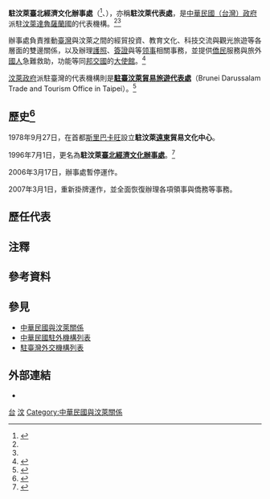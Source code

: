 {{NoteTA
|G1=地名
|G2=马来人名地名
|1=zh-hans:台; zh-hant:臺;
|2=zh-hans:汶莱达鲁萨兰国; zh-hant:汶萊達魯薩蘭國;; zh-tw:汶萊和平之國;
}}
{{infobox Organization
|name                = 駐汶萊臺北經濟文化辦事處
|native_name         = {{lang|ms|Pejabat Ekonomi dan Kebudayaan Taipei di Brunei Darussalam}}<br>{{lang|en|Taipei Economic and Cultural Office in Brunei Darussalam}}
|image               = 
|size                = 
|formation           = 1978年6月
|type                = [[臺北經濟文化代表處|駐外代表處]]{{Small|（[[實質大使館|實質大使館]]）}}
|status              = 
|registration_id     = 
|leader_title        = 代表
|leader_name         = [[史亞平|史亞平]] {{Small|[[特命全權大使|大使]]}}{{noteTag|2012年9月，中華民國外交部為統一駐外人員內部職稱，明定大使館、代表處設大使、公使，代表處對外仍稱代表、副代表；辦事處設總領事、副總領事，對外仍稱處長、副處長。<ref>{{Cite web |url = https://tw.news.yahoo.com/%E7%B5%B1-%E5%90%8D%E7%A8%B1-%E4%BB%A3%E8%A1%A8%E5%B0%8D%E5%85%A7%E7%A8%B1%E5%A4%A7%E4%BD%BF-133312149.html |author = 陳培煌 |date = 2012-08-31 |title = 統一名稱 代表對內稱大使 |publisher = [[Yahoo!奇摩|Yahoo!奇摩]]引用[[中央通訊社|中央通訊社]]}}</ref><br>代表處館長為特任或簡任第十三職等至第十四職等者任大使銜代表、簡任第十二職等至第十三職等者任公使銜代表；辦事處長為簡任第十二職等任總領事銜處長。<ref>{{Cite web |url = https://law.moj.gov.tw/LawClass/LawAll.aspx?PCode=E0000017 |date = 2018-06-13 |title = 駐外機構組織通則 |publisher = 全國法規資料庫}}</ref>}}<ref name="駐外館處"/>
|leader_title2       = 
|leader_name2        = 
|headquarters        = No. 3, Lot 57775, Simpang 120, Jalan Sungai Akar,  Bandar Seri Begawan BC3915 , Brunei Darussalam<ref>{{Cite web |url = https://www.roc-taiwan.org/bn/post/147.html |date = 2020年12月31日 |title = 本處聯絡方式及辦公時間 |publisher = 中華民國駐外單位聯合網站|deadurl= no |archiveurl = https://web.archive.org/web/20210124144023/https://www.roc-taiwan.org/bn/post/147.html |archivedate = 2021年1月24日}}</ref><br>{{coord|4.9398946|114.9695756|type:landmark|display=inline,title}}
|num_members         = 
|region_served       = {{BRN}}
|parent_organization = {{MOFA}}
|website             = {{URL|https://www.roc-taiwan.org/bn/index.html|www.roc-taiwan.org/bn}}
}}

'''駐汶萊臺北經濟文化辦事處'''（{{lang-ms|Pejabat Ekonomi dan Kebudayaan Taipei di Brunei Darussalam}}<ref>{{Cite web |url = https://web.roc-taiwan.org:3000/bn_ma/post/21.html |date = 2017-06-30 |title = Introduksi |publisher = [[中華民國外交部|Kementerian Luar Negeri Republik China (Taiwan)]]}}</ref>、{{lang-en|Taipei Economic and Cultural Office in Brunei Darussalam}}），亦稱'''駐汶萊代表處'''，是[[中華民國政府|中華民國（台灣）政府]]派駐[[汶莱|汶萊達魯薩蘭國]]的代表機構。<ref name="本處簡介"/><ref name="駐外館處"/>

辦事處負責推動[[臺灣|臺灣]]與汶萊之間的經貿投資、教育文化、科技交流與觀光旅遊等各層面的雙邊關係，以及辦理[[中華民國護照|護照]]、[[中華民國簽證政策|簽證]]與{{Link-en|文件證明|Documentary evidence}}等[[领事|领事]]相關事務，並提供[[汶萊華人|僑民]]服務與旅外[[中華民國國民|國人]]急難救助，功能等同[[中華民國建交列表|邦交國]]的[[外交代表機構#大使馆|大使館]]。<ref name="本處簡介">{{Cite web |url = https://www.roc-taiwan.org/bn/post/2170.html |date = 2019年8月16日 |title = 本處簡介 |publisher = 中華民國駐外單位聯合網站|deadurl= no |archiveurl = https://web.archive.org/web/20210124150219/https://www.roc-taiwan.org/bn/post/2170.html |archivedate = 2021年1月24日}}</ref>

[[文莱政治|汶萊政府]]派駐臺灣的代表機構則是'''[[駐臺汶萊貿易旅遊代表處|駐臺汶萊貿易旅遊代表處]]'''（Brunei Darussalam Trade and Tourism Office in Taipei）。<ref>{{Cite web |url = https://www.mofa.gov.tw/OfficesInROC_Content.aspx?n=169&sms=86&s=74&os=42 |title = 駐臺外國機構 |publisher = 中華民國外交部}}</ref>

==歷史<ref>{{Cite web |url = http://multilingual.mofa.gov.tw/web/web_UTF-8/almanac/almanac2014/06.pdf |title = 《中華民國103年外交年鑑》〈第二章 對外關係〉 |publisher = 中華民國外交部}}</ref>==
1978年9月27日，在首都[[斯里巴加湾市|斯里巴卡旺]]設立'''駐汶萊[[遠東|遠東]]貿易文化中心'''。

1996年7月1日，更名為'''駐汶萊[[臺北經濟文化代表處|臺北經濟文化辦事處]]'''。<ref name="駐外館處">{{Cite web |url = https://www.mofa.gov.tw/OverseasOffice_Content.aspx?n=168&sms=87&s=74&os=69 |title = 駐外館處 |publisher = [[中華民國外交部|中華民國外交部]]}}</ref>

2006年3月17日，辦事處暫停運作。

2007年3月1日，重新掛牌運作，並全面恢復辦理各項領事與僑務等事務。

==歷任代表==
{{main|中華民國駐汶萊代表列表}}

==注釋==
{{noteFoot}}

==參考資料==
{{reflist}}

==參見==
{{Portal box|國際關係|中華民國|汶萊|image2=Flag of the Republic of China.svg|image3=Flag of Brunei.svg}}
*[[中華民國與汶萊關係|中華民國與汶萊關係]]
*[[中華民國駐外機構列表|中華民國駐外機構列表]]
*[[駐臺灣外交機構列表|駐臺灣外交機構列表]]

==外部連結==
* {{facebook|Taipei-Economic-and-Cultural-Office-in-Brunei-Darussalam-101072351370049|駐汶萊臺北經濟文化辦事處}}

{{中華民國駐外機構}}

[[Category:駐汶萊外交代表機構|台]]
[[Category:中華民國駐外實質大使館|汶]]
[[Category:中華民國與汶萊關係|Category:中華民國與汶萊關係]]